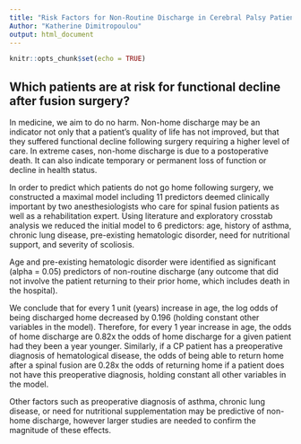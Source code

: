 ```yaml
---
title: "Risk Factors for Non-Routine Discharge in Cerebral Palsy Patients Undergoing Spinal Fusion"
Author: "Katherine Dimitropoulou"
output: html_document
---
```


```r
knitr::opts_chunk$set(echo = TRUE)
```

## Which patients are at risk for functional decline after fusion surgery?

In medicine, we aim to do no harm. Non-home discharge may be an indicator not only that a patient's quality of life has not improved, but that they suffered functional decline following surgery requiring a higher level of care. In extreme cases, non-home discharge is due to a postoperative death. It can also indicate temporary or permanent loss of function or decline in health status.  

In order to predict which patients do not go home following surgery, we constructed a maximal model including 11 predictors deemed clinically important by two anesthesiologists who care for spinal fusion patients as well as a rehabilitation expert. Using literature and exploratory crosstab analysis we reduced the initial model to 6 predictors: age, history of asthma, chronic lung disease, pre-existing hematologic disorder, need for nutritional support, and severity of scoliosis. 

Age and pre-existing hematologic disorder were identified as significant (alpha = 0.05) predictors of non-routine discharge (any outcome that did not involve the patient returning to their prior home, which includes death in the hospital).

We conclude that for every 1 unit (years) increase in age, the log odds of being discharged home decreased by 0.196 (holding constant other variables in the model). Therefore, for every 1 year increase in age, the odds of home discharge are 0.82x the odds of home discharge for a given patient had they been a year younger. Similarly, if a CP patient has a preoperative diagnosis of hematological disease, the odds of being able to return home after a spinal fusion are 0.28x the odds of returning home if a patient does not have this preoperative diagnosis, holding constant all other variables in the model.

Other factors such as preoperative diagnosis of asthma, chronic lung disease, or need for nutritional supplementation may be predictive of non-home discharge, however larger studies are needed to confirm the magnitude of these effects.